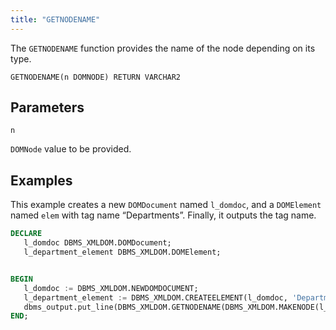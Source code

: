 ```yaml
---
title: "GETNODENAME"
---
```


The `GETNODENAME` function provides the name of the node depending on its type.

```
GETNODENAME(n DOMNODE) RETURN VARCHAR2
```

## Parameters

`n`

`DOMNode` value to be provided.

## Examples

This example creates a new `DOMDocument` named `l_domdoc`, and a `DOMElement` named `elem` with tag name “Departments”. Finally, it outputs the tag name.

```sql
DECLARE
   l_domdoc DBMS_XMLDOM.DOMDocument;
   l_department_element DBMS_XMLDOM.DOMElement;


BEGIN
   l_domdoc := DBMS_XMLDOM.NEWDOMDOCUMENT;
   l_department_element := DBMS_XMLDOM.CREATEELEMENT(l_domdoc, 'Departments' );
   dbms_output.put_line(DBMS_XMLDOM.GETNODENAME(DBMS_XMLDOM.MAKENODE(l_department_element)));
END;
```
